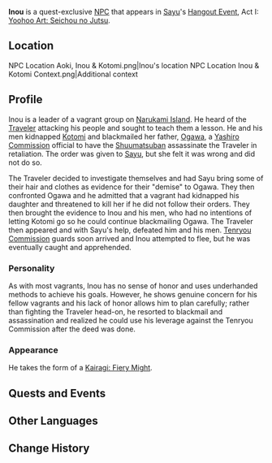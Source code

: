 {{Character Infobox
|image            = NPC Inou.png
|voiceEN          = 
|voiceCN          = 
|voiceJP          = 
|voiceKR          = 
|region           = Inazuma
|affiliation      = Kairagi
|title            = Avaricious Kairagi Leader
|type             = Quest NPC
}}
'''Inou''' is a quest-exclusive [[NPC]] that appears in [[Sayu]]'s [[Hangout Event]], Act I: [[Yoohoo Art: Seichou no Jutsu]].

==Location==
<gallery hideaddbutton="true" captionalign="center">
NPC Location Aoki, Inou & Kotomi.png|Inou's location
NPC Location Inou & Kotomi Context.png|Additional context
</gallery>

==Profile==
Inou is a leader of a vagrant group on [[Narukami Island]]. He heard of the [[Traveler]] attacking his people and sought to teach them a lesson. He and his men kidnapped [[Kotomi]] and blackmailed her father, [[Ogawa]], a [[Yashiro Commission]] official to have the [[Shuumatsuban]] assassinate the Traveler in retaliation. The order was given to [[Sayu]], but she felt it was wrong and did not do so.

The Traveler decided to investigate themselves and had Sayu bring some of their hair and clothes as evidence for their "demise" to Ogawa. They then confronted Ogawa and he admitted that a vagrant had kidnapped his daughter and threatened to kill her if he did not follow their orders. They then brought the evidence to Inou and his men, who had no intentions of letting Kotomi go so he could continue blackmailing Ogawa. The Traveler then appeared and with Sayu's help, defeated him and his men. [[Tenryou Commission]] guards soon arrived and Inou attempted to flee, but he was eventually caught and apprehended.

===Personality===
As with most vagrants, Inou has no sense of honor and uses underhanded methods to achieve his goals. However, he shows genuine concern for his fellow vagrants and his lack of honor allows him to plan carefully; rather than fighting the Traveler head-on, he resorted to blackmail and assassination and realized he could use his leverage against the Tenryou Commission after the deed was done.

===Appearance===
He takes the form of a [[Kairagi: Fiery Might]].

==Quests and Events==
{{Quest Appearances}}

==Other Languages==
{{Other Languages|default_hidden = 1
|en      = Inou
|zhs     = 稻生
|zhs_rm  = Dàoshēng
|zht     = 稻生
|zht_rm  = Dàoshēng
|ja      = 稲生
|ja_rm   = Inou
|ko      = 이노우
|ko_rm   = Ino'u
|es      = Inou
|fr      = Inou
|ru      = Ино
|th      = Inou
|vi      = Inou
|de      = Inou
|id      = Inou
|pt      = Inou
}}

==Change History==
{{Change History|2.2}}
<!--
==References==
{{Reflist}}-->